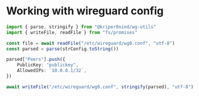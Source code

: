 # Working with wireguard config

```ts
import { parse, stringify } from "@kriper0nind/wg-utils"
import { writeFile, readFile } from "fs/promises"

const file = await readFile("/etc/wireguard/wg0.conf", "utf-8")
const parsed = parse(strConfig.toString())

parsed["Peers"].push({
    PublicKey: "publickey",
    AllowedIPs: `10.0.0.1/32`,
})

await writeFile("/etc/wireguard/wg0.conf", stringify(parsed), "utf-8")
```